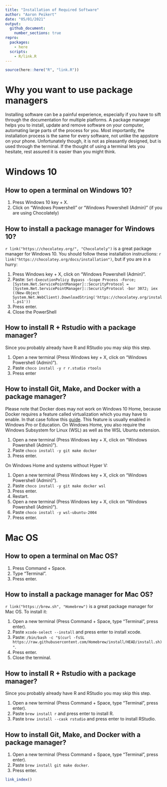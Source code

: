 ```yaml
---
title: "Installation of Required Software"
author: "Aaron Peikert"
date: "05/01/2021"
output:
  github_document:
    number_sections: true
repro:
  packages:
    - here
  scripts:
    - R/link.R
---
```


```r
source(here::here("R", "link.R"))
```


# Why you want to use package managers

Installing software can be a painful experience, especially if you have to sift through the documentation for multiple platforms.
A package manager helps you to install, update and remove software on your computer, automating large parts of the process for you.
Most importantly, the installation process is the same for every software, not unlike the appstore on your phone.
Unfortunately though, it is not as pleasantly designed, but is used through the terminal.
If the thought of using a terminal lets you hesitate, rest assured it is easier than you might think.


# Windows 10

## How to open a terminal on Windows 10?

1. Press Windows 10 key + X.
2. Click on "Windows Powershell" or "Windows Powershell (Admin)" (if you are using Chocolately)

## How to install a package manager for Windows 10?

`r link("https://chocolatey.org/", "Chocolately")` is a great package manager for Windows 10.
You should follow these installation instructions: `r link("https://chocolatey.org/docs/installation")`, but if you are in a hurry:

1. Press Windows key + X, click on "Windows Powershell (Admin)".
2. Paste: `Set-ExecutionPolicy Bypass -Scope Process -Force; [System.Net.ServicePointManager]::SecurityProtocol = [System.Net.ServicePointManager]::SecurityProtocol -bor 3072; iex ((New-Object System.Net.WebClient).DownloadString('https://chocolatey.org/install.ps1'))`
3. Press enter.
4. Close the PowerShell

## How to install R + Rstudio with a package manager?

Since you probably already have R and RStudio you may skip this step.

1. Open a new terminal (Press Windows key + X, click on "Windows Powershell (Admin)").
2. Paste `choco install -y r r.studio rtools`
3. Press enter

## How to install Git, Make, and Docker with a package manager?

Please note that Docker does may not work on Windows 10 Home, because Docker requires a feature called virtualization which you may have to enable. In that case follow this [guide](https://docs.docker.com/docker-for-windows/troubleshoot/#virtualization). This feature is usually enabled in Windows Pro or Education.
On Windows Home, you also require the Windows Subsystem for Linux (WSL) as well as the WSL Ubuntu extension.

1.  Open a new terminal (Press Windows key + X, click on “Windows
    Powershell (Admin)”).
2.  Paste `choco install -y git make docker`
3.  Press enter.

On Windows Home and systems without Hyper V:

1. Open a new terminal (Press Windows key + X, click on “Windows
    Powershell (Admin)”).
2. Paste `choco install -y git make docker wsl`
3. Press enter.
4. Restart.
5. Open a new terminal (Press Windows key + X, click on “Windows 
    Powershell (Admin)”).
6. Paste `choco install -y wsl-ubuntu-2004`
7. Press enter.

# Mac OS

## How to open a terminal on Mac OS?

1. Press Command + Space.
2. Type "Terminal".
3. Press enter.

## How to install a package manager for Mac OS?

`r link("https://brew.sh", "Homebrew")` is a great package manager for Mac OS. To install it:

1. Open a new terminal (Press Command + Space, type "Terminal", press enter).
2. Paste `xcode-select --install` and press enter to install xcode.
3. Paste: `/bin/bash -c "$(curl -fsSL https://raw.githubusercontent.com/Homebrew/install/HEAD/install.sh)"`.
4. Press enter.
5. Close the terminal.

## How to install R + Rstudio with a package manager?

Since you probably already have R and RStudio you may skip this step.

1. Open a new terminal (Press Command + Space, type "Terminal", press enter).
2. Paste `brew install r` and press enter to install R.
3. Paste `brew install --cask rstudio` and press enter to install RStudio.

## How to install Git, Make, and Docker with a package manager?

1. Open a new terminal (Press Command + Space, type "Terminal", press enter).
2. Paste `brew install git make docker`.
3. Press enter.

```r
link_index()
```

